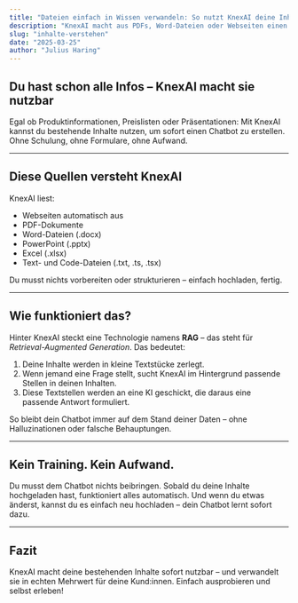 ```yaml
---
title: "Dateien einfach in Wissen verwandeln: So nutzt KnexAI deine Inhalte"
description: "KnexAI macht aus PDFs, Word-Dateien oder Webseiten einen intelligenten Chatbot – ganz ohne technisches Vorwissen."
slug: "inhalte-verstehen"
date: "2025-03-25"
author: "Julius Haring"
---
```


## Du hast schon alle Infos – KnexAI macht sie nutzbar

Egal ob Produktinformationen, Preislisten oder Präsentationen: Mit KnexAI kannst du bestehende Inhalte nutzen, um sofort einen Chatbot zu erstellen. Ohne Schulung, ohne Formulare, ohne Aufwand.

---

## Diese Quellen versteht KnexAI

KnexAI liest:

- Webseiten automatisch aus
- PDF-Dokumente
- Word-Dateien (.docx)
- PowerPoint (.pptx)
- Excel (.xlsx)
- Text- und Code-Dateien (.txt, .ts, .tsx)

Du musst nichts vorbereiten oder strukturieren – einfach hochladen, fertig.

---

## Wie funktioniert das?

Hinter KnexAI steckt eine Technologie namens **RAG** – das steht für _Retrieval-Augmented Generation_. Das bedeutet:

1. Deine Inhalte werden in kleine Textstücke zerlegt.
2. Wenn jemand eine Frage stellt, sucht KnexAI im Hintergrund passende Stellen in deinen Inhalten.
3. Diese Textstellen werden an eine KI geschickt, die daraus eine passende Antwort formuliert.

So bleibt dein Chatbot immer auf dem Stand deiner Daten – ohne Halluzinationen oder falsche Behauptungen.

---

## Kein Training. Kein Aufwand.

Du musst dem Chatbot nichts beibringen. Sobald du deine Inhalte hochgeladen hast, funktioniert alles automatisch. Und wenn du etwas änderst, kannst du es einfach neu hochladen – dein Chatbot lernt sofort dazu.

---

## Fazit

KnexAI macht deine bestehenden Inhalte sofort nutzbar – und verwandelt sie in echten Mehrwert für deine Kund:innen. Einfach ausprobieren und selbst erleben!
